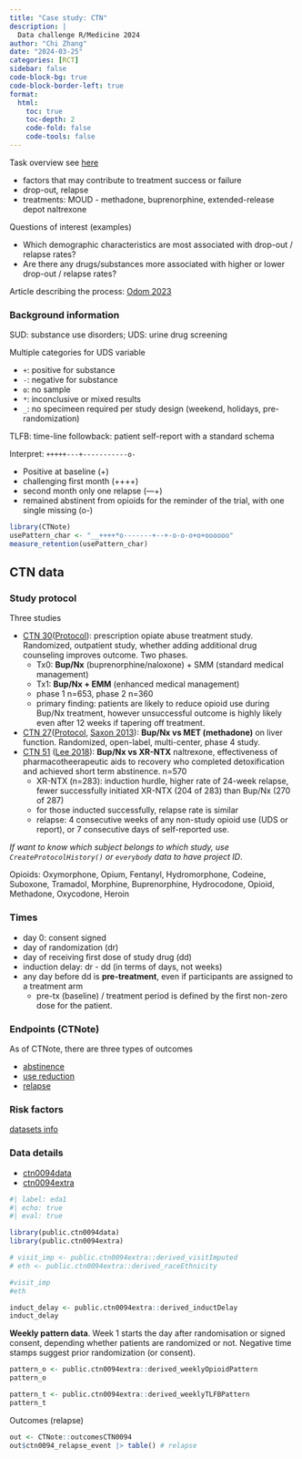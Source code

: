 ```yaml
---
title: "Case study: CTN"
description: |
  Data challenge R/Medicine 2024
author: "Chi Zhang"
date: "2024-03-25"
categories: [RCT]
sidebar: false
code-block-bg: true
code-block-border-left: true
format: 
  html:
    toc: true
    toc-depth: 2
    code-fold: false
    code-tools: false
---
```


Task overview see [here](https://rconsortium.github.io/RMedicine_website/Competition.html)

* factors that may contribute to treatment success or failure
* drop-out, relapse
* treatments: MOUD - methadone, buprenorphine, extended-release depot naltrexone

Questions of interest (examples)

* Which demographic characteristics are most associated with drop-out / relapse rates?
* Are there any drugs/substances more associated with higher or lower drop-out / relapse rates?

Article describing the process: [Odom 2023](https://www.ncbi.nlm.nih.gov/pmc/articles/PMC10490938/)




### Background information

SUD: substance use disorders; UDS: urine drug screening

Multiple categories for UDS variable

* `+`: positive for substance
* `-`: negative for substance
* `o`: no sample
* `*`: inconclusive or mixed results
* `_`: no specimeen required per study design (weekend, holidays, pre-randomization)

TLFB: time-line followback: patient self-report with a standard schema

Interpret: `+++++---+-----------o-`

* Positive at baseline (+)
* challenging first month (++++)
* second month only one relapse (---+)
* remained abstinent from opioids for the reminder of the trial, with one single missing (o-)



```r
library(CTNote)
usePattern_char <- "__++++*o-------+--+-o-o-o+o+oooooo"
measure_retention(usePattern_char)
```





## CTN data


### Study protocol

Three studies 

* [CTN 30](https://ctnlibrary.org/protocol/ctn0030/)([Protocol](https://ctnlibrary.org/protocols/0030.pdf)): prescription opiate abuse treatment study. Randomized, outpatient study, whether adding additional drug counseling improves outcome. Two phases. 
  * Tx0: **Bup/Nx** (buprenorphine/naloxone) + SMM (standard medical management)
  * Tx1: **Bup/Nx + EMM** (enhanced medical management)
  * phase 1 n=653, phase 2 n=360
  * primary finding: patients are likely to reduce opioid use during Bup/Nx treatment, however unsuccessful outcome is highly likely even after 12 weeks if tapering off treatment.
* [CTN 27](https://ctnlibrary.org/protocol/ctn0027/)([Protocol](https://ctnlibrary.org/protocols/0027.pdf), [Saxon 2013](https://ctnlibrary.org/dbtw-wpd/exec/dbtwpub.dll?BU=http%3A//ctndisseminationlibrary.org/ctnsearch.htm&QY=find%20AutoNumber%20/%20Status%20ct%20%28%28901%29%26finished%29&TN=ctnlibrary&DF=Full&RF=Full&AC=QBE_QUERY&CS=0&MF=searchbutton.ini)): **Bup/Nx vs MET (methadone)** on liver function. Randomized, open-label, multi-center, phase 4 study.
* [CTN 51](https://ctnlibrary.org/protocol/ctn0051/) ([Lee 2018](https://www.thelancet.com/journals/lancet/article/PIIS0140-6736(17)32812-X/abstract)): **Bup/Nx vs XR-NTX** naltrexone, effectiveness of pharmacotheerapeutic aids to recovery who completed detoxification and achieved short term abstinence. n=570
  * XR-NTX (n=283): induction hurdle, higher rate of 24-week relapse, fewer successfully initiated XR-NTX (204 of 283) than Bup/Nx (270 of 287)
  * for those inducted successfully, relapse rate is similar
  * relapse: 4 consecutive weeks of any non-study opioid use (UDS or report), or 7 consecutive days of self-reported use.
  
  
*If want to know which subject belongs to which study, use `CreateProtocolHistory()` or `everybody` data to have project ID*.  
 
Opioids: Oxymorphone, Opium, Fentanyl, Hydromorphone, Codeine, Suboxone, Tramadol, Morphine, Buprenorphine, Hydrocodone, Opioid, Methadone, Oxycodone, Heroin



### Times

* day 0: consent signed
* day of randomization (dr)
* day of receiving first dose of study drug (dd)
* induction delay: dr - dd (in terms of days, not weeks)
* any day before dd is **pre-treatment**, even if participants are assigned to a treatment arm
  * pre-tx (baseline) / treatment period is defined by the first non-zero dose for the patient. 


### Endpoints (CTNote)

As of CTNote, there are three types of outcomes

* [abstinence](https://ctn-0094.github.io/CTNote/articles/library_abstinence_20220711.html#ctn-0094-abstinence)
* [use reduction](https://ctn-0094.github.io/CTNote/articles/library_reduction_20220630.html)
* [relapse](https://ctn-0094.github.io/CTNote/articles/library_relapse_20220711.html)


### Risk factors 

[datasets info](https://ctn-0094.github.io/public.ctn0094data/articles/harmonization.html)


### Data details

* [ctn0094data](https://ctn-0094.github.io/public.ctn0094data/)
* [ctn0094extra](https://ctn-0094.github.io/public.ctn0094extra/)


```r
#| label: eda1
#| echo: true
#| eval: true

library(public.ctn0094data)
library(public.ctn0094extra)

# visit_imp <- public.ctn0094extra::derived_visitImputed
# eth <- public.ctn0094extra::derived_raceEthnicity

#visit_imp
#eth
```


```r
induct_delay <- public.ctn0094extra::derived_inductDelay
induct_delay
```


**Weekly pattern data**. Week 1 starts the day after randomisation or signed consent, depending whether patients are randomized or not. Negative time stamps suggest prior randomization (or consent).

```r
pattern_o <- public.ctn0094extra::derived_weeklyOpioidPattern
pattern_o
```


```r
pattern_t <- public.ctn0094extra::derived_weeklyTLFBPattern
pattern_t
```

Outcomes (relapse)

```r
out <- CTNote::outcomesCTN0094
out$ctn0094_relapse_event |> table() # relapse
```
